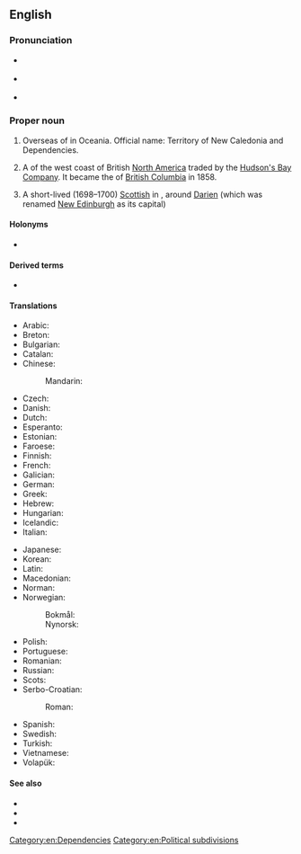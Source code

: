 ==English==
{{wikipedia}}

===Pronunciation===
* {{a|UK}} {{IPA|en|/ˈnjuː ˌkæl.ɪˈdəʊ.ni.ə/|/ˈnjuː ˌkæl.əˈdəʊ.ni.ə/}}
* {{a|US}} {{IPA|en|/ˈnu ˌkæl.ɪˈdoʊ.ni.ə/|/ˈnu ˌkæl.əˈdoʊ.ni.ə/}}
* {{audio|en|en-us-New Caledonia.ogg|Audio (US)}}

===Proper noun===
{{en-proper noun|head=[[new|New]] [[Caledonia]]}}

# Overseas {{l|en|territory}} of {{l|en|France}} in Oceania. Official name: Territory of New Caledonia and Dependencies.
# {{lb|en|historical}} A {{l|en|district}} of the west coast of British [[North America]] traded by the [[Hudson's Bay Company]]. It became the {{l|en|colony}} of [[British Columbia]] in 1858.
# {{lb|en|historical}} A short-lived (1698–1700) [[Scottish]] {{l|en|colony}} in {{l|en|Panama}}, around [[Darien]] (which was renamed [[New Edinburgh]] as its capital)

====Holonyms====
* {{l|en|Melanesia}}

====Derived terms====
* {{l|en|New Caledonian}}

====Translations====
{{trans-top|overseas territory of France}}
* Arabic: {{t|ar|كَالِيدُونِيَا اَلْجَدِيدَة|f}}
* Breton: {{t|br|Kaledonia Nevez}}
* Bulgarian: {{t|bg|Нова Каледония}}
* Catalan: {{t+|ca|Nova Caledònia|f}}
* Chinese:
*: Mandarin: {{t+|cmn|新喀里多尼亚|tr=Xīn-Kèliduōníyǎ|sc=Hani}}
* Czech: {{t|cs|Nová Kaledonie}}
* Danish: {{t|da|Ny Kaledonien}}
* Dutch: {{t+|nl|Nieuw-Caledonië|n}}
* Esperanto: {{t|eo|Nov-Kaledonio}}
* Estonian: {{t|et|Uus-Kaledoonia}}
* Faroese: {{t|fo|Ný Kaledonia|n}}
* Finnish: {{t+|fi|Uusi-Kaledonia}}
* French: {{t+|fr|Nouvelle-Calédonie|f}}
* Galician: {{t+|gl|Nova Caledonia|f}}
* German: {{t+|de|Neukaledonien|n}}
* Greek: {{t+|el|Νέα Καληδονία|f}}
* Hebrew: {{t|he|קלדוניה החדשה|tr=Kaledonia ha-Khadasha}}
* Hungarian: {{t+|hu|Új-Kaledónia}}
* Icelandic: {{t|is|Nýja-Kaledónía|f}}
* Italian: {{t|it|Nuova Caledonia|f}}
{{trans-mid}}
* Japanese: {{t|ja|ニューカレドニア|tr=Nyūkaredonia}}
* Korean: {{t|ko|뉴칼레도니아|tr=Nyukalledonia}}
* Latin: {{t|la|Nova Caledonia|f}}
* Macedonian: {{t|mk|Но́ва Каледо́нија|f}}
* Norman: {{t|nrf|Nouvelle Calédonie|f}}
* Norwegian: 
*: Bokmål: {{t|nb|Ny-Caledonia}}
*: Nynorsk: {{t|nn|Ny-Caledonia}}
* Polish: {{t+|pl|Nowa Kaledonia|f}}
* Portuguese: {{t+|pt|Nova Caledónia|f}}
* Romanian: {{t|ro|Noua Caledonie|f}}
* Russian: {{t|ru|Но́вая Каледо́ния|f}}
* Scots: {{t|sco|New Caledon}}
* Serbo-Croatian:
*: Roman: {{t|sh|Nova Kaledonija|f}}
* Spanish: {{t+|es|Nueva Caledonia|f}}
* Swedish: {{t+|sv|Nya Kaledonien}}
* Turkish: {{t+|tr|Yeni Kaledonya}}
* Vietnamese: {{t|vi|Tân Thế giới}}
* Volapük: {{t+|vo|Nula-Kaledän}}
{{trans-bottom}}

====See also====
* {{l|en|Caledonia}}
* {{l|en|Kanak}}
* {{l|en|Appendix:Countries of the world|Countries of the world}}

[[Category:en:Dependencies]]
[[Category:en:Political subdivisions]]